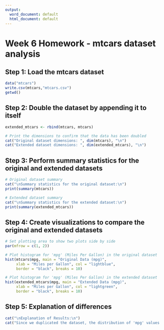 ```yaml
---
output:
  word_document: default
  html_document: default
---
```

# Week 6 Homework - mtcars dataset analysis

## Step 1: Load the mtcars dataset

```r
data("mtcars")
write.csv(mtcars,"mtcars.csv")
getwd()
```


##  Step 2: Double the dataset by appending it to itself

```r
extended_mtcars <- rbind(mtcars, mtcars)

# Print the dimensions to confirm that the data has been doubled
cat("Original dataset dimensions: ", dim(mtcars), "\n")
cat("Extended dataset dimensions: ", dim(extended_mtcars), "\n")
```


## Step 3: Perform summary statistics for the original and extended datasets

```r
# Original dataset summary
cat("\nSummary statistics for the original dataset:\n")
print(summary(mtcars))

# Extended dataset summary
cat("\nSummary statistics for the extended dataset:\n")
print(summary(extended_mtcars))
```


## Step 4: Create visualizations to compare the original and extended datasets

```r
# Set plotting area to show two plots side by side
par(mfrow = c(1, 2))

# Plot histogram for 'mpg' (Miles Per Gallon) in the original dataset
hist(mtcars$mpg, main = "Original Data (mpg)", 
     xlab = "Miles per Gallon", col = "lightblue", 
     border = "black", breaks = 10)

# Plot histogram for 'mpg' (Miles Per Gallon) in the extended dataset
hist(extended_mtcars$mpg, main = "Extended Data (mpg)", 
     xlab = "Miles per Gallon", col = "lightgreen", 
     border = "black", breaks = 10)
```


## Step 5: Explanation of differences
```r
cat("\nExplanation of Results:\n")
cat("Since we duplicated the dataset, the distribution of 'mpg' values remains the same, but the number of observations has doubled. This means the histograms look similar, and summary statistics should reflect identical measures of central tendency and spread, but with doubled row counts.\n")

```

